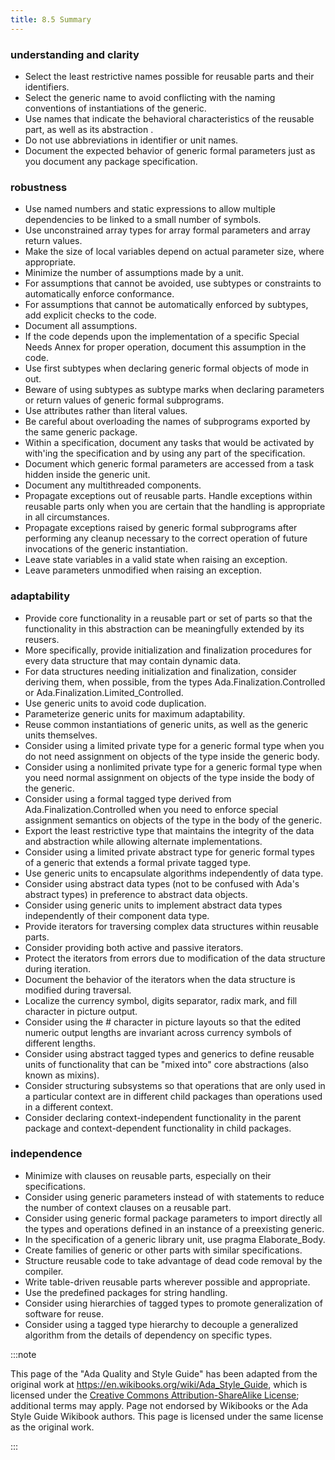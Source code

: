 ```yaml
---
title: 8.5 Summary
---
```


### understanding and clarity

- Select the least restrictive names possible for reusable parts and
  their identifiers.
- Select the generic name to avoid conflicting with the naming
  conventions of instantiations of the generic.
- Use names that indicate the behavioral characteristics of the
  reusable part, as well as its abstraction .
- Do not use abbreviations in identifier or unit names.
- Document the expected behavior of generic formal parameters just as
  you document any package specification.

### robustness

- Use named numbers and static expressions to allow multiple
  dependencies to be linked to a small number of symbols.
- Use unconstrained array types for array formal parameters and array
  return values.
- Make the size of local variables depend on actual parameter size,
  where appropriate.
- Minimize the number of assumptions made by a unit.
- For assumptions that cannot be avoided, use subtypes or constraints
  to automatically enforce conformance.
- For assumptions that cannot be automatically enforced by subtypes,
  add explicit checks to the code.
- Document all assumptions.
- If the code depends upon the implementation of a specific Special
  Needs Annex for proper operation, document this assumption in the
  code.
- Use first subtypes when declaring generic formal objects of mode in
  out.
- Beware of using subtypes as subtype marks when declaring parameters
  or return values of generic formal subprograms.
- Use attributes rather than literal values.
- Be careful about overloading the names of subprograms exported by
  the same generic package.
- Within a specification, document any tasks that would be activated
  by with'ing the specification and by using any part of the
  specification.
- Document which generic formal parameters are accessed from a task
  hidden inside the generic unit.
- Document any multithreaded components.
- Propagate exceptions out of reusable parts. Handle exceptions within
  reusable parts only when you are certain that the handling is
  appropriate in all circumstances.
- Propagate exceptions raised by generic formal subprograms after
  performing any cleanup necessary to the correct operation of future
  invocations of the generic instantiation.
- Leave state variables in a valid state when raising an exception.
- Leave parameters unmodified when raising an exception.

### adaptability

- Provide core functionality in a reusable part or set of parts so
  that the functionality in this abstraction can be meaningfully
  extended by its reusers.
- More specifically, provide initialization and finalization
  procedures for every data structure that may contain dynamic data.
- For data structures needing initialization and finalization,
  consider deriving them, when possible, from the types
  Ada.Finalization.Controlled or Ada.Finalization.Limited_Controlled.
- Use generic units to avoid code duplication.
- Parameterize generic units for maximum adaptability.
- Reuse common instantiations of generic units, as well as the generic
  units themselves.
- Consider using a limited private type for a generic formal type when
  you do not need assignment on objects of the type inside the generic
  body.
- Consider using a nonlimited private type for a generic formal type
  when you need normal assignment on objects of the type inside the
  body of the generic.
- Consider using a formal tagged type derived from
  Ada.Finalization.Controlled when you need to enforce special
  assignment semantics on objects of the type in the body of the
  generic.
- Export the least restrictive type that maintains the integrity of
  the data and abstraction while allowing alternate implementations.
- Consider using a limited private abstract type for generic formal
  types of a generic that extends a formal private tagged type.
- Use generic units to encapsulate algorithms independently of data
  type.
- Consider using abstract data types (not to be confused with Ada's
  abstract types) in preference to abstract data objects.
- Consider using generic units to implement abstract data types
  independently of their component data type.
- Provide iterators for traversing complex data structures within
  reusable parts.
- Consider providing both active and passive iterators.
- Protect the iterators from errors due to modification of the data
  structure during iteration.
- Document the behavior of the iterators when the data structure is
  modified during traversal.
- Localize the currency symbol, digits separator, radix mark, and fill
  character in picture output.
- Consider using the \# character in picture layouts so that the
  edited numeric output lengths are invariant across currency symbols
  of different lengths.
- Consider using abstract tagged types and generics to define reusable
  units of functionality that can be "mixed into" core abstractions
  (also known as mixins).
- Consider structuring subsystems so that operations that are only
  used in a particular context are in different child packages than
  operations used in a different context.
- Consider declaring context-independent functionality in the parent
  package and context-dependent functionality in child packages.

### independence

- Minimize with clauses on reusable parts, especially on their
  specifications.
- Consider using generic parameters instead of with statements to
  reduce the number of context clauses on a reusable part.
- Consider using generic formal package parameters to import directly
  all the types and operations defined in an instance of a preexisting
  generic.
- In the specification of a generic library unit, use pragma
  Elaborate_Body.
- Create families of generic or other parts with similar
  specifications.
- Structure reusable code to take advantage of dead code removal by
  the compiler.
- Write table-driven reusable parts wherever possible and appropriate.
- Use the predefined packages for string handling.
- Consider using hierarchies of tagged types to promote generalization
  of software for reuse.
- Consider using a tagged type hierarchy to decouple a generalized
  algorithm from the details of dependency on specific types.

:::note

This page of the "Ada Quality and Style Guide" has been adapted from the
original work at https://en.wikibooks.org/wiki/Ada_Style_Guide, which is
licensed under the
[Creative Commons Attribution-ShareAlike License](https://creativecommons.org/licenses/by-sa/3.0/);
additional terms may apply. Page not endorsed by Wikibooks or the Ada
Style Guide Wikibook authors. This page is licensed under the same license
as the original work.

:::
